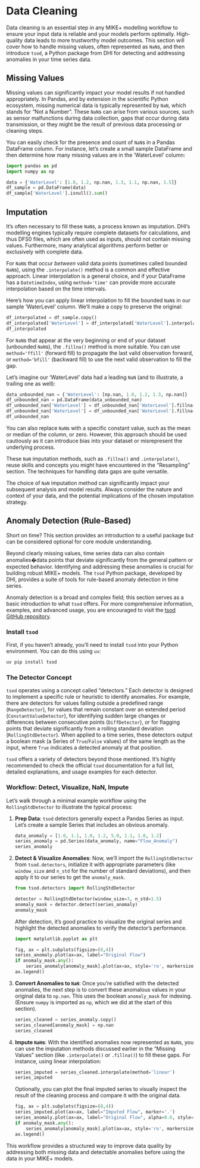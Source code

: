 # Data Cleaning

Data cleaning is an essential step in any MIKE+ modelling workflow to ensure your input data is reliable and your models perform optimally. High-quality data leads to more trustworthy model outcomes. This section will cover how to handle missing values, often represented as `NaN`s, and then introduce `tsod`, a Python package from DHI for detecting and addressing anomalies in your time series data.

## Missing Values

Missing values can significantly impact your model results if not handled appropriately. In Pandas, and by extension in the scientific Python ecosystem, missing numerical data is typically represented by `NaN`, which stands for "Not a Number". These `NaN`s can arise from various sources, such as sensor malfunctions during data collection, gaps that occur during data transmission, or they might be the result of previous data processing or cleaning steps.

You can easily check for the presence and count of `NaN`s in a Pandas DataFrame column. For instance, let's create a small sample DataFrame and then determine how many missing values are in the 'WaterLevel' column:

```python
import pandas as pd
import numpy as np

data = {'WaterLevel': [1.0, 1.2, np.nan, 1.3, 1.1, np.nan, 1.5]}
df_sample = pd.DataFrame(data)
df_sample['WaterLevel'].isnull().sum()
```

## Imputation

It's often necessary to fill these `NaN`s, a process known as imputation. DHI's modelling engines typically require complete datasets for calculations, and thus DFS0 files, which are often used as inputs, should not contain missing values. Furthermore, many analytical algorithms perform better or exclusively with complete data.

For `NaN`s that occur *between* valid data points (sometimes called bounded `NaN`s), using the `.interpolate()` method is a common and effective approach. Linear interpolation is a general choice, and if your DataFrame has a `DatetimeIndex`, using `method='time'` can provide more accurate interpolation based on the time intervals.

Here's how you can apply linear interpolation to fill the bounded `NaN`s in our sample 'WaterLevel' column. We'll make a copy to preserve the original:

```python
df_interpolated = df_sample.copy()
df_interpolated['WaterLevel'] = df_interpolated['WaterLevel'].interpolate(method='linear')
df_interpolated
```

For `NaN`s that appear at the very beginning or end of your dataset (unbounded `NaN`s), the `.fillna()` method is more suitable. You can use `method='ffill'` (forward fill) to propagate the last valid observation forward, or `method='bfill'` (backward fill) to use the next valid observation to fill the gap.

Let's imagine our 'WaterLevel' data had a leading `NaN` (and to illustrate, a trailing one as well):

```python
data_unbounded_nan = {'WaterLevel': [np.nan, 1.0, 1.2, 1.3, np.nan]}
df_unbounded_nan = pd.DataFrame(data_unbounded_nan)
df_unbounded_nan['WaterLevel'] = df_unbounded_nan['WaterLevel'].fillna(method='bfill')
df_unbounded_nan['WaterLevel'] = df_unbounded_nan['WaterLevel'].fillna(method='ffill') # For any trailing
df_unbounded_nan
```

You can also replace `NaN`s with a specific constant value, such as the mean or median of the column, or zero. However, this approach should be used cautiously as it can introduce bias into your dataset or misrepresent the underlying process.

::: {.callout-tip}
These `NaN` imputation methods, such as `.fillna()` and `.interpolate()`, reuse skills and concepts you might have encountered in the "Resampling" section. The techniques for handling data gaps are quite versatile.
:::

::: {.callout-caution}
The choice of `NaN` imputation method can significantly impact your subsequent analysis and model results. Always consider the nature and context of your data, and the potential implications of the chosen imputation strategy.
:::

## Anomaly Detection (Rule-Based)

::: {.callout-tip}
Short on time? This section provides an introduction to a useful package but can be considered optional for core module understanding.
:::

Beyond clearly missing values, time series data can also contain anomalies�data points that deviate significantly from the general pattern or expected behavior. Identifying and addressing these anomalies is crucial for building robust MIKE+ models. The `tsod` Python package, developed by DHI, provides a suite of tools for rule-based anomaly detection in time series.

Anomaly detection is a broad and complex field; this section serves as a basic introduction to what `tsod` offers. For more comprehensive information, examples, and advanced usage, you are encouraged to visit the [tsod GitHub repository](https://github.com/DHI/tsod).

### Install `tsod`

First, if you haven't already, you'll need to install `tsod` into your Python environment. You can do this using `uv`:

```powershell
uv pip install tsod
```

### The Detector Concept

`tsod` operates using a concept called "detectors." Each detector is designed to implement a specific rule or heuristic to identify anomalies. For example, there are detectors for values falling outside a predefined range (`RangeDetector`), for values that remain constant over an extended period (`ConstantValueDetector`), for identifying sudden large changes or differences between consecutive points (`DiffDetector`), or for flagging points that deviate significantly from a rolling standard deviation (`RollingStdDetector`). When applied to a time series, these detectors output a boolean mask (a Series of `True`/`False` values) of the same length as the input, where `True` indicates a detected anomaly at that position.

::: {.callout-tip}
`tsod` offers a variety of detectors beyond those mentioned. It's highly recommended to check the official `tsod` documentation for a full list, detailed explanations, and usage examples for each detector.
:::

### Workflow: Detect, Visualize, NaN, Impute

Let's walk through a minimal example workflow using the `RollingStdDetector` to illustrate the typical process:

1.  **Prep Data**: `tsod` detectors generally expect a Pandas Series as input. Let's create a sample Series that includes an obvious anomaly.

    ```python
    data_anomaly = [1.0, 1.1, 1.0, 1.2, 5.0, 1.1, 1.0, 1.2]
    series_anomaly = pd.Series(data_anomaly, name="Flow_Anomaly")
    series_anomaly
    ```

2.  **Detect & Visualize Anomalies**: Now, we'll import the `RollingStdDetector` from `tsod.detectors`, initialize it with appropriate parameters (like `window_size` and `n_std` for the number of standard deviations), and then apply it to our series to get the `anomaly_mask`.

    ```python
    from tsod.detectors import RollingStdDetector

    detector = RollingStdDetector(window_size=3, n_std=1.5)
    anomaly_mask = detector.detect(series_anomaly)
    anomaly_mask
    ```

    After detection, it's good practice to visualize the original series and highlight the detected anomalies to verify the detector's performance.

    ```python
    import matplotlib.pyplot as plt

    fig, ax = plt.subplots(figsize=(8,4))
    series_anomaly.plot(ax=ax, label="Original Flow")
    if anomaly_mask.any():
        series_anomaly[anomaly_mask].plot(ax=ax, style='ro', markersize=7, label="Detected Anomaly")
    ax.legend()
    ```

3.  **Convert Anomalies to `NaN`**: Once you're satisfied with the detected anomalies, the next step is to convert these anomalous values in your original data to `np.nan`. This uses the boolean `anomaly_mask` for indexing. (Ensure `numpy` is imported as `np`, which we did at the start of this section).

    ```python
    series_cleaned = series_anomaly.copy()
    series_cleaned[anomaly_mask] = np.nan
    series_cleaned
    ```

4.  **Impute `NaN`s**: With the identified anomalies now represented as `NaN`s, you can use the imputation methods discussed earlier in the "Missing Values" section (like `.interpolate()` or `.fillna()`) to fill these gaps. For instance, using linear interpolation:

    ```python
    series_imputed = series_cleaned.interpolate(method='linear')
    series_imputed
    ```

    Optionally, you can plot the final imputed series to visually inspect the result of the cleaning process and compare it with the original data.

    ```python
    fig, ax = plt.subplots(figsize=(8,4))
    series_imputed.plot(ax=ax, label="Imputed Flow", marker='.')
    series_anomaly.plot(ax=ax, label="Original Flow", alpha=0.6, style='--')
    if anomaly_mask.any():
        series_anomaly[anomaly_mask].plot(ax=ax, style='ro', markersize=7, alpha=0.6, label="Original Anomaly")
    ax.legend()
    ```

This workflow provides a structured way to improve data quality by addressing both missing data and detectable anomalies before using the data in your MIKE+ models.